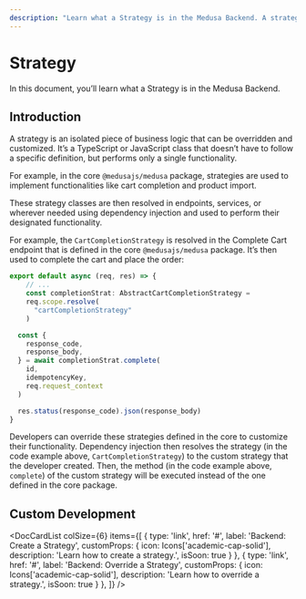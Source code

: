 ```yaml
---
description: "Learn what a Strategy is in the Medusa Backend. A strategy is an isolated piece of business logic that can be overridden and customized."
---
```



# Strategy

In this document, you’ll learn what a Strategy is in the Medusa Backend.

## Introduction

A strategy is an isolated piece of business logic that can be overridden and customized. It’s a TypeScript or JavaScript class that doesn’t have to follow a specific definition, but performs only a single functionality.

For example, in the core `@medusajs/medusa` package, strategies are used to implement functionalities like cart completion and product import.

These strategy classes are then resolved in endpoints, services, or wherever needed using dependency injection and used to perform their designated functionality.

For example, the `CartCompletionStrategy` is resolved in the Complete Cart endpoint that is defined in the core `@medusajs/medusa` package. It’s then used to complete the cart and place the order:

```ts
export default async (req, res) => {
	// ...
	const completionStrat: AbstractCartCompletionStrategy = 
    req.scope.resolve(
      "cartCompletionStrategy"
    )

  const { 
    response_code, 
    response_body, 
  } = await completionStrat.complete(
    id,
    idempotencyKey,
    req.request_context
  )

  res.status(response_code).json(response_body)
}
```

Developers can override these strategies defined in the core to customize their functionality. Dependency injection then resolves the strategy (in the code example above, `CartCompletionStrategy`) to the custom strategy that the developer created. Then, the method (in the code example above, `complete`) of the custom strategy will be executed instead of the one defined in the core package.

## Custom Development

<DocCardList colSize={6} items={[
  {
    type: 'link',
    href: '#',
    label: 'Backend: Create a Strategy',
    customProps: {
      icon: Icons['academic-cap-solid'],
      description: 'Learn how to create a strategy.',
      isSoon: true
    }
  },
  {
    type: 'link',
    href: '#',
    label: 'Backend: Override a Strategy',
    customProps: {
      icon: Icons['academic-cap-solid'],
      description: 'Learn how to override a strategy.',
      isSoon: true
    }
  },
]} />